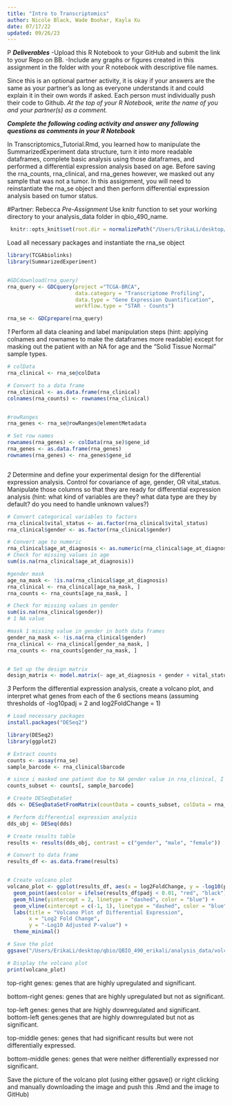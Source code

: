 ```yaml
---
title: "Intro to Transcriptomics"
author: Nicole Black, Wade Boohar, Kayla Xu
date: 07/17/22
updated: 09/26/23
---
```

P
***Deliverables***
-Upload this R Notebook to your GitHub and submit the link to your Repo on BB.
-Include any graphs or figures created in this assignment in the folder with your R notebook with descriptive file names.

Since this is an optional partner activity, it is okay if your answers are the same as your partner’s as long as everyone understands it and could explain it in their own words if asked. Each person must individually push their code to Github. *At the top of your R Notebook, write the name of you and your partner(s) as a comment.*

***Complete the following coding activity and answer any following questions as comments in your R Notebook***

In Transcriptomics_Tutorial.Rmd, you learned how to manipulate the SummarizedExperiment data structure, turn it into more readable dataframes, complete basic analysis using those dataframes, and performed a differential expression analysis based on age. Before saving the rna_counts, rna_clinical, and rna_genes however, we masked out any sample that was not a tumor. In this assignment, you will need to reinstantiate the rna_se object and then perform differential expression analysis based on tumor status.

#Partner: Rebecca
*Pre-Assignment*
Use knitr function to set your working directory to your analysis_data folder in qbio_490_name.
```r
 knitr::opts_knit$set(root.dir = normalizePath("/Users/ErikaLi/desktop/qbio/QBIO_490_erikali/analysis_data"))
```

Load all necessary packages and instantiate the rna_se object
```r
library(TCGAbiolinks)
library(SummarizedExperiment)


#GDCdownload(rna_query)
rna_query <- GDCquery(project ="TCGA-BRCA",
                      data.category = "Transcriptome Profiling",
                      data.type = "Gene Expression Quantification",
                      workflow.type = "STAR - Counts")

rna_se <- GDCprepare(rna_query)

```


*1*
Perform all data cleaning and label manipulation steps (hint: applying colnames and rownames to make the dataframes more readable) except for masking out the patient with an NA for age and the "Solid Tissue Normal" sample types.
```r
# colData
rna_clinical <- rna_se@colData

# Convert to a data frame
rna_clinical <- as.data.frame(rna_clinical)
colnames(rna_counts) <- rownames(rna_clinical)


#rowRanges
rna_genes <- rna_se@rowRanges@elementMetadata

# Set row names
rownames(rna_genes) <- colData(rna_se)$gene_id
rna_genes <- as.data.frame(rna_genes)
rownames(rna_genes) <- rna_genes$gene_id



```


*2*
Determine and define your experimental design for the differential expression analysis. Control for covariance of age, gender, OR vital_status. Manipulate those columns so that they are ready for differential expression analysis (hint: what kind of variables are they? what data type are they by default? do you need to handle unknown values?)
```r

# Convert categorical variables to factors
rna_clinical$vital_status <- as.factor(rna_clinical$vital_status)
rna_clinical$gender <- as.factor(rna_clinical$gender)

# Convert age to numeric
rna_clinical$age_at_diagnosis <- as.numeric(rna_clinical$age_at_diagnosis)
# Check for missing values in age
sum(is.na(rna_clinical$age_at_diagnosis))

#gender mask
age_na_mask <- !is.na(rna_clinical$age_at_diagnosis)
rna_clinical <- rna_clinical[age_na_mask, ]
rna_counts <- rna_counts[age_na_mask, ]

# Check for missing values in gender
sum(is.na(rna_clinical$gender))
# 1 NA value

#mask 1 missing value in gender in both data frames
gender_na_mask <- !is.na(rna_clinical$gender)
rna_clinical <- rna_clinical[gender_na_mask, ]
rna_counts <- rna_counts[gender_na_mask, ]


# Set up the design matrix
design_matrix <- model.matrix(~ age_at_diagnosis + gender + vital_status, data = rna_clinical)

```


*3*
Perform the differential expression analysis, create a volcano plot, and interpret what genes from each of the 6 sections means (assuming thresholds of -log10padj = 2 and log2FoldChange = 1)
```r

# Load necessary packages
install.packages("DESeq2")

library(DESeq2)
library(ggplot2)

# Extract counts
counts <- assay(rna_se)
sample_barcode <- rna_clinical$barcode

# since i masked one patient due to NA gender value in rna_clinical, I had to make sure the number of counts was equal to the number of rows in colData
counts_subset <- counts[, sample_barcode]

# Create DESeqDataSet
dds <- DESeqDataSetFromMatrix(countData = counts_subset, colData = rna_clinical, design = ~ age_at_diagnosis + gender + vital_status)

# Perform differential expression analysis
dds_obj <- DESeq(dds)

# Create results table
results <- results(dds_obj, contrast = c("gender", "male", "female"))

# Convert to data frame
results_df <- as.data.frame(results)


# Create volcano plot
volcano_plot <- ggplot(results_df, aes(x = log2FoldChange, y = -log10(pvalue))) +
  geom_point(aes(color = ifelse(results_df$padj < 0.01, "red", "black"))) +
  geom_hline(yintercept = 2, linetype = "dashed", color = "blue") +
  geom_vline(xintercept = c(-1, 1), linetype = "dashed", color = "blue") +
  labs(title = "Volcano Plot of Differential Expression",
       x = "Log2 Fold Change",
       y = "-Log10 Adjusted P-value") +
  theme_minimal()

# Save the plot
ggsave("/Users/ErikaLi/desktop/qbio/QBIO_490_erikali/analysis_data/volcano_plot.png", plot = volcano_plot)

# Display the volcano plot
print(volcano_plot)

```

top-right genes: genes that are highly upregulated and significant.

bottom-right genes: genes that are highly upregulated but not as significant.

top-left genes: genes that are highly downregulated and significant. 
bottom-left genes:genes that are highly downregulated but not as significant.

top-middle genes: genes that had significant results but were not differentially expressed. 

bottom-middle genes: genes that were neither differentially expressed nor significant. 

Save the picture of the volcano plot (using either ggsave() or right clicking and manually downloading the image and push this .Rmd and the image to GitHub)
